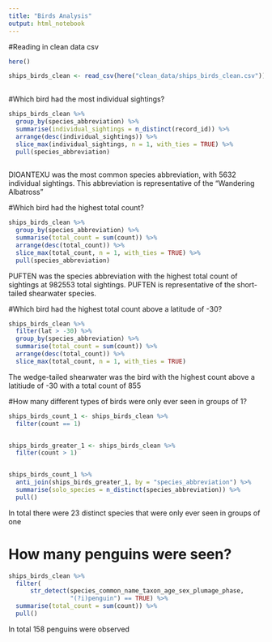 ```yaml
---
title: "Birds Analysis"
output: html_notebook
---
```


#Reading in clean data csv

```r
here()

ships_birds_clean <- read_csv(here("clean_data/ships_birds_clean.csv"))
  
```


#Which bird had the most individual sightings?

```r
ships_birds_clean %>% 
  group_by(species_abbreviation) %>% 
  summarise(individual_sightings = n_distinct(record_id)) %>% 
  arrange(desc(individual_sightings)) %>% 
  slice_max(individual_sightings, n = 1, with_ties = TRUE) %>% 
  pull(species_abbreviation)
  
```

DIOANTEXU was the most common species abbreviation, with 5632 individual 
sightings. This abbreviation is representative of the "Wandering Albatross"



#Which bird had the highest total count?


```r
ships_birds_clean %>% 
  group_by(species_abbreviation) %>% 
  summarise(total_count = sum(count)) %>% 
  arrange(desc(total_count)) %>% 
  slice_max(total_count, n = 1, with_ties = TRUE) %>% 
  pull(species_abbreviation)
```

PUFTEN was the species abbreviation with the highest total count of sightings at 
982553 total sightings. 
PUFTEN is representative of the short-tailed shearwater species.


#Which bird had the highest total count above a latitude of -30?

```r
ships_birds_clean %>% 
  filter(lat > -30) %>% 
  group_by(species_abbreviation) %>% 
  summarise(total_count = sum(count)) %>% 
  arrange(desc(total_count)) %>% 
  slice_max(total_count, n = 1, with_ties = TRUE) 
```

The wedge-tailed shearwater was the bird with the highest count above a 
latitiude of -30 with a total count of 855




#How many different types of birds were only ever seen in groups of 1?

```r
ships_birds_count_1 <- ships_birds_clean %>% 
  filter(count == 1)


ships_birds_greater_1 <- ships_birds_clean %>% 
  filter(count > 1)


ships_birds_count_1 %>% 
  anti_join(ships_birds_greater_1, by = "species_abbreviation") %>% 
  summarise(solo_species = n_distinct(species_abbreviation)) %>% 
  pull()


```

In total there were 23 distinct species that were only ever seen in groups of 
one


# How many penguins were seen? 

```r
ships_birds_clean %>% 
  filter(
      str_detect(species_common_name_taxon_age_sex_plumage_phase, 
                 "(?i)penguin") == TRUE) %>% 
  summarise(total_count = sum(count)) %>% 
  pull()

```

In total 158 penguins were observed











